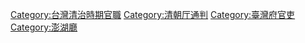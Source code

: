 [[Category:台灣清治時期官職|Category:台灣清治時期官職]]
[[Category:清朝厅通判|Category:清朝厅通判]]
[[Category:臺灣府官吏|Category:臺灣府官吏]]
[[Category:澎湖廳|Category:澎湖廳]]